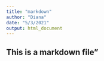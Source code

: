 ```yaml
---
title: "markdown"
author: "Diana"
date: "5/3/2021"
output: html_document
---
```

## This is a markdown file"